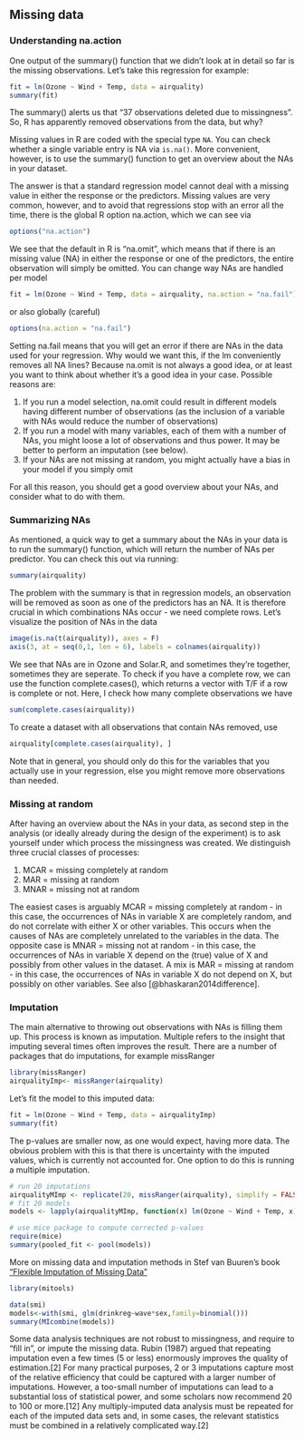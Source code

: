 ## Missing data

### Understanding na.action

One output of the summary() function that we didn't look at in detail so far is the missing observations. Let's take this regression for example:

```r
fit = lm(Ozone ~ Wind + Temp, data = airquality)
summary(fit)
```

The summary() alerts us that "37 observations deleted due to missingness". So, R has apparently removed observations from the data, but why?

::: callout-note
Missing values in R are coded with the special type `NA`. You can check whether a single variable entry is NA via `is.na()`. More convenient, however, is to use the summary() function to get an overview about the NAs in your dataset.
:::

The answer is that a standard regression model cannot deal with a missing value in either the response or the predictors. Missing values are very common, however, and to avoid that regressions stop with an error all the time, there is the global R option na.action, which we can see via

```r
options("na.action")
```

We see that the default in R is "na.omit", which means that if there is an missing value (NA) in either the response or one of the predictors, the entire observation will simply be omitted. You can change way NAs are handled per model

```r
fit = lm(Ozone ~ Wind + Temp, data = airquality, na.action = "na.fail")
```

or also globally (careful)

```r
options(na.action = "na.fail")
```

Setting na.fail means that you will get an error if there are NAs in the data used for your regression. Why would we want this, if the lm conveniently removes all NA lines? Because na.omit is not always a good idea, or at least you want to think about whether it's a good idea in your case. Possible reasons are:

1.  If you run a model selection, na.omit could result in different models having different number of observations (as the inclusion of a variable with NAs would reduce the number of observations)
2.  If you run a model with many variables, each of them with a number of NAs, you might loose a lot of observations and thus power. It may be better to perform an imputation (see below).
3.  If your NAs are not missing at random, you might actually have a bias in your model if you simply omit

For all this reason, you should get a good overview about your NAs, and consider what to do with them.

### Summarizing NAs

As mentioned, a quick way to get a summary about the NAs in your data is to run the summary() function, which will return the number of NAs per predictor. You can check this out via running:

```r
summary(airquality)
```

The problem with the summary is that in regression models, an observation will be removed as soon as one of the predictors has an NA. It is therefore crucial in which combinations NAs occur - we need complete rows. Let's visualize the position of NAs in the data

```r
image(is.na(t(airquality)), axes = F)
axis(3, at = seq(0,1, len = 6), labels = colnames(airquality))
```

We see that NAs are in Ozone and Solar.R, and sometimes they're together, sometimes they are seperate. To check if you have a complete row, we can use the function complete.cases(), which returns a vector with T/F if a row is complete or not. Here, I check how many complete observations we have

```r
sum(complete.cases(airquality))
```

To create a dataset with all observations that contain NAs removed, use

```r
airquality[complete.cases(airquality), ]
```

Note that in general, you should only do this for the variables that you actually use in your regression, else you might remove more observations than needed.

### Missing at random

After having an overview about the NAs in your data, as second step in the analysis (or ideally already during the design of the experiment) is to ask yourself under which process the missingness was created. We distinguish three crucial classes of processes:

1.  MCAR = missing completely at random
2.  MAR = missing at random
3.  MNAR = missing not at random

The easiest cases is arguably MCAR = missing completely at random - in this case, the occurrences of NAs in variable X are completely random, and do not correlate with either X or other variables. This occurs when the causes of NAs are completely unrelated to the variables in the data. The opposite case is MNAR = missing not at random - in this case, the occurrences of NAs in variable X depend on the (true) value of X and possibly from other values in the dataset. A mix is MAR = missing at random - in this case, the occurrences of NAs in variable X do not depend on X, but possibly on other variables. See also [@bhaskaran2014difference]. 

### Imputation

The main alternative to throwing out observations with NAs is filling them up. This process is known as imputation. Multiple refers to the insight that imputing several times often improves the result. There are a number of packages that do imputations, for example missRanger

```r
library(missRanger)
airqualityImp<- missRanger(airquality)
```

Let's fit the model to this imputed data:

```r
fit = lm(Ozone ~ Wind + Temp, data = airqualityImp)
summary(fit)
```

The p-values are smaller now, as one would expect, having more data. The obvious problem with this is that there is uncertainty with the imputed values, which is currently not accounted for. One option to do this is running a multiple imputation. 

```r
# run 20 imputations
airqualityMImp <- replicate(20, missRanger(airquality), simplify = FALSE)
# fit 20 models
models <- lapply(airqualityMImp, function(x) lm(Ozone ~ Wind + Temp, x))

# use mice package to compute corrected p-values
require(mice)
summary(pooled_fit <- pool(models)) 
```

More on missing data and imputation methods in Stef van Buuren's book ["Flexible Imputation of Missing Data"](https://stefvanbuuren.name/fimd/)






```r
library(mitools)

data(smi)
models<-with(smi, glm(drinkreg~wave*sex,family=binomial()))
summary(MIcombine(models))
```




Some data analysis techniques are not robust to missingness, and require to "fill in", or impute the missing data. Rubin (1987) argued that repeating imputation even a few times (5 or less) enormously improves the quality of estimation.[2] For many practical purposes, 2 or 3 imputations capture most of the relative efficiency that could be captured with a larger number of imputations. However, a too-small number of imputations can lead to a substantial loss of statistical power, and some scholars now recommend 20 to 100 or more.[12] Any multiply-imputed data analysis must be repeated for each of the imputed data sets and, in some cases, the relevant statistics must be combined in a relatively complicated way.[2]
